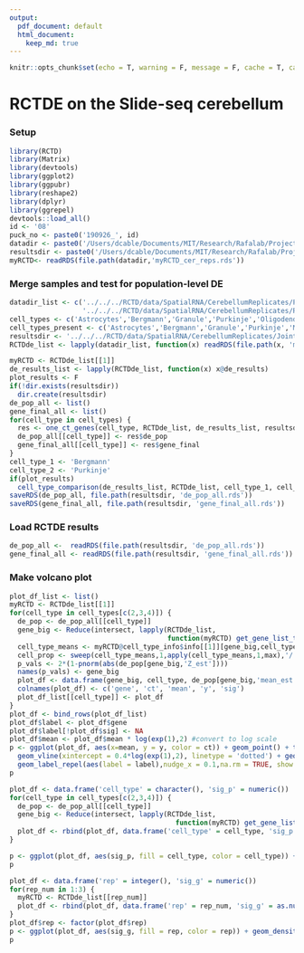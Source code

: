 ```yaml
---
output:  
  pdf_document: default
  html_document:
    keep_md: true
---
```


```r
knitr::opts_chunk$set(echo = T, warning = F, message = F, cache = T, cache.lazy = FALSE, results = 'hide')
```

# RCTDE on the Slide-seq cerebellum

### Setup

```r
library(RCTD)
library(Matrix)
library(devtools)
library(ggplot2)
library(ggpubr)
library(reshape2)
library(dplyr)
library(ggrepel)
devtools::load_all()
id <- '08'
puck_no <- paste0('190926_', id)
datadir <- paste0('/Users/dcable/Documents/MIT/Research/Rafalab/Projects/slideseq/Cell Demixing/ContentStructure/RCTD/data/SpatialRNA/CerebellumReplicates/Puck_', '190926_11')
resultsdir <- paste0('/Users/dcable/Documents/MIT/Research/Rafalab/Projects/slideseq/Cell Demixing/ContentStructure/RCTD/data/SpatialRNA/CerebellumReplicates/Puck_', puck_no)
myRCTD<- readRDS(file.path(datadir,'myRCTD_cer_reps.rds'))
```

### Merge samples and test for population-level DE

```r
datadir_list <- c('../../../RCTD/data/SpatialRNA/CerebellumReplicates/Puck_190926_08', '../../../RCTD/data/SpatialRNA/CerebellumReplicates/Puck_190926_09',
                  '../../../RCTD/data/SpatialRNA/CerebellumReplicates/Puck_190926_11')
cell_types <- c('Astrocytes','Bergmann','Granule','Purkinje','Oligodendrocytes')
cell_types_present <- c('Astrocytes','Bergmann','Granule','Purkinje','MLI1','MLI2','Oligodendrocytes')
resultsdir <- '../../../RCTD/data/SpatialRNA/CerebellumReplicates/JointResults/'
RCTDde_list <- lapply(datadir_list, function(x) readRDS(file.path(x, 'myRCTDde.rds')))
```

```r
myRCTD <- RCTDde_list[[1]]
de_results_list <- lapply(RCTDde_list, function(x) x@de_results)
plot_results <- F
if(!dir.exists(resultsdir))
  dir.create(resultsdir)
de_pop_all <- list()
gene_final_all <- list()
for(cell_type in cell_types) {
  res <- one_ct_genes(cell_type, RCTDde_list, de_results_list, resultsdir, cell_types_present, plot_results = plot_results)
  de_pop_all[[cell_type]] <- res$de_pop
  gene_final_all[[cell_type]] <- res$gene_final
}
cell_type_1 <- 'Bergmann'
cell_type_2 <- 'Purkinje'
if(plot_results)
  cell_type_comparison(de_results_list, RCTDde_list, cell_type_1, cell_type_2, cell_types_present)
saveRDS(de_pop_all, file.path(resultsdir, 'de_pop_all.rds'))
saveRDS(gene_final_all, file.path(resultsdir, 'gene_final_all.rds'))
```

### Load RCTDE results

```r
de_pop_all <-  readRDS(file.path(resultsdir, 'de_pop_all.rds'))
gene_final_all <- readRDS(file.path(resultsdir, 'gene_final_all.rds'))
```

### Make volcano plot

```r
plot_df_list <- list()
myRCTD <- RCTDde_list[[1]]
for(cell_type in cell_types[c(2,3,4)]) {
  de_pop <- de_pop_all[[cell_type]]
  gene_big <- Reduce(intersect, lapply(RCTDde_list, 
                                       function(myRCTD) get_gene_list_type_wrapper(myRCTD, cell_type, cell_types_present)))
  cell_type_means <- myRCTD@cell_type_info$info[[1]][gene_big,cell_types_present]
  cell_prop <- sweep(cell_type_means,1,apply(cell_type_means,1,max),'/')
  p_vals <- 2*(1-pnorm(abs(de_pop[gene_big,'Z_est'])))
  names(p_vals) <- gene_big
  plot_df <- data.frame(gene_big, cell_type, de_pop[gene_big,'mean_est'], -log(pmax(p_vals,1e-16),10),  gene_big %in% gene_final_all[[cell_type]])
  colnames(plot_df) <- c('gene', 'ct', 'mean', 'y', 'sig')
  plot_df_list[[cell_type]] <- plot_df
}
plot_df <- bind_rows(plot_df_list)
plot_df$label <- plot_df$gene
plot_df$label[!plot_df$sig] <- NA
plot_df$mean <- plot_df$mean * log(exp(1),2) #convert to log scale
p <- ggplot(plot_df, aes(x=mean, y = y, color = ct)) + geom_point() + theme_classic()  +
  geom_vline(xintercept = 0.4*log(exp(1),2), linetype = 'dotted') + geom_vline(xintercept = -0.4*log(exp(1),2), linetype = 'dotted') +
  geom_label_repel(aes(label = label),nudge_x = 0.1,na.rm = TRUE, show.legend = FALSE) + labs(color = 'Cell Type') + xlab('Estimated cell type-specific DE') + ylab('RCTDE p-value') + scale_y_continuous(lim = c(0,16.01), breaks = c(0,5,10,15),labels = c("10^0", "10^(-5)", "10^(-10)","10^(-15)") )
p
```

```r
plot_df <- data.frame('cell_type' = character(), 'sig_p' = numeric())
for(cell_type in cell_types[c(2,3,4)]) {
  de_pop <- de_pop_all[[cell_type]]
  gene_big <- Reduce(intersect, lapply(RCTDde_list, 
                                         function(myRCTD) get_gene_list_type_wrapper(myRCTD, cell_type, cell_types_present)))
  plot_df <- rbind(plot_df, data.frame('cell_type' = cell_type, 'sig_p' = de_pop[gene_big, 'sig_p']))
} 

p <- ggplot(plot_df, aes(sig_p, fill = cell_type, color = cell_type)) + geom_density(alpha = 0.3) + theme_classic() + ylab('Density of genes') + scale_fill_discrete("Cell type") + scale_color_discrete("Cell type") + xlab('Standard deviation of batch effect across replicates')
p
```

```r

plot_df <- data.frame('rep' = integer(), 'sig_g' = numeric())
for(rep_num in 1:3) {
  myRCTD <- RCTDde_list[[rep_num]]
  plot_df <- rbind(plot_df, data.frame('rep' = rep_num, 'sig_g' = as.numeric(myRCTD@de_results$gene_fits$sigma_g)/100))
} 
plot_df$rep <- factor(plot_df$rep)
p <- ggplot(plot_df, aes(sig_g, fill = rep, color = rep)) + geom_density(alpha = 0.3) + theme_classic() + ylab('Density of genes') + scale_fill_discrete("Replicate") + scale_color_discrete("Replicate") + xlab('Gene specific overdispersion magnitude')
p
```
